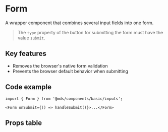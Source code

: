 
<Meta title="Components/basic/inputs/Form" component={Form} />

# Form

A wrapper component that combines several input fields into one form.

> The `type` property of the button for submitting the form must have the value `submit`.

## Key features

- Removes the browser's native form validation
- Prevents the browser default behavior when submitting

## Code example

```tsx
import { Form } from '@mds/components/basic/inputs';
```

```tsx
<Form onSubmit={() => handleSubmit()}>...</Form>
```

## Props table

<Props of={Form} />
